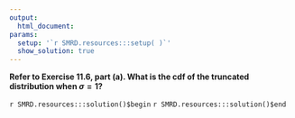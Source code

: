 ```yaml
---
output:
  html_document:
params:
  setup: '`r SMRD.resources:::setup( )`'
  show_solution: true
---
```


__Refer to Exercise 11.6, part (a).  What is the cdf of the truncated distribution when $\sigma=1$?__

`r SMRD.resources:::solution()$begin`
`r SMRD.resources:::solution()$end`
